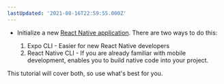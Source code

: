 ```yaml
---
lastUpdated: '2021-08-16T22:59:55.000Z'
---
```

- Initialize a new <a href="https://facebook.github.io/react-native/docs/getting-started" target="_blank">React Native application</a>. There are two ways to do this:

  1. Expo CLI - Easier for new React Native developers
  2. React Native CLI - If you are already familiar with mobile development, enables you to build native code into your project.

This tutorial will cover both, so use what's best for you.
